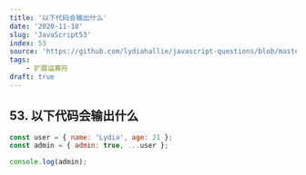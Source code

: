 ```yaml
---
title: '以下代码会输出什么'
date: '2020-11-18'
slug: 'JavaScript53'
index: 53
source: 'https://github.com/lydiahallie/javascript-questions/blob/master/zh-CN/README-zh_CN.md#60-%E8%BE%93%E5%87%BA%E6%98%AF%E4%BB%80%E4%B9%88'
tags:
    - 扩展运算符
draft: true
---
```


## 53. 以下代码会输出什么

```js:index.js
const user = { name: 'Lydia', age: 21 };
const admin = { admin: true, ...user };

console.log(admin);
```
